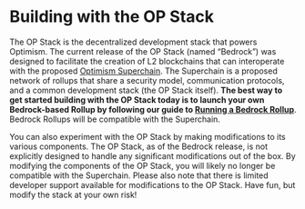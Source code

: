 # Building with the OP Stack

The OP Stack is the decentralized development stack that powers Optimism. The current release of the OP Stack (named “Bedrock”) was designed to facilitate the creation of L2 blockchains that can interoperate with the proposed [Optimism Superchain](https://app.optimism.io/superchain/). The Superchain is a proposed network of rollups that share a security model, communication protocols, and a common development stack (the OP Stack itself). **The best way to get started building with the OP Stack today is to launch your own Bedrock-based Rollup by following our guide to [Running a Bedrock Rollup](/op-stack/bedrock/explainer)**. Bedrock Rollups will be compatible with the Superchain.

You can also experiment with the OP Stack by making modifications to its various components. The OP Stack, as of the Bedrock release, is not explicitly designed to handle any significant modifications out of the box. By modifying the components of the OP Stack, you will likely no longer be compatible with the Superchain. Please also note that there is limited developer support available for modifications to the OP Stack. Have fun, but modify the stack at your own risk!